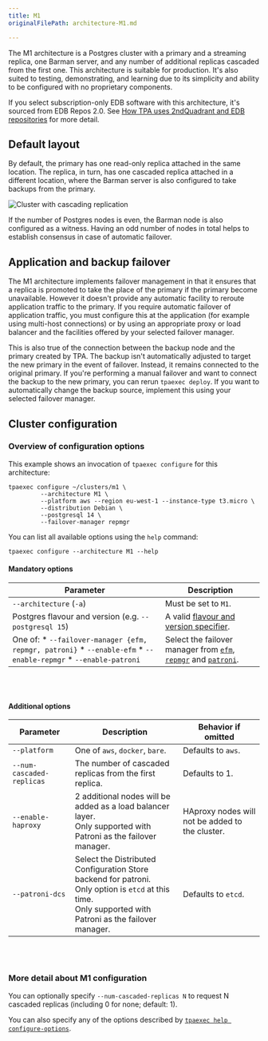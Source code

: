 ```yaml
---
title: M1
originalFilePath: architecture-M1.md

---
```


The M1 architecture is a Postgres cluster with a primary and a streaming replica, one Barman
server, and any number of additional replicas cascaded from the first
one. This architecture is suitable for production. It's also suited to
testing, demonstrating, and learning due to its simplicity and ability to
be configured with no proprietary components.

If you select subscription-only EDB software with this architecture,
it's sourced from EDB Repos 2.0.
See [How TPA uses 2ndQuadrant and EDB repositories](reference/2q_and_edb_repositories/)
for more detail.

## Default layout

By default, the primary has one read-only replica attached in the same
location. The replica, in turn, has one cascaded replica attached in a
different location, where the Barman server is also configured to take
backups from the primary.

![Cluster with cascading replication](images/m1.png)

If the number of Postgres nodes is even, the Barman node is 
also configured as a witness. Having an odd number of nodes 
in total helps to establish consensus in case of automatic failover.

## Application and backup failover

The M1 architecture implements failover management in that it ensures
that a replica is promoted to take the place of the primary if
the primary become unavailable. However it doesn't provide any
automatic facility to reroute application traffic to the primary. If
you require automatic failover of application traffic, you must
configure this at the application (for example using multi-host
connections) or by using an appropriate proxy or load balancer and the
facilities offered by your selected failover manager.

This is also true of the connection between the backup node and the
primary created by TPA. The backup isn't automatically adjusted to
target the new primary in the event of failover. Instead, it remains
connected to the original primary. If you're performing a manual
failover and want to connect the backup to the new primary, you can
rerun `tpaexec deploy`. If you want to automatically change the
backup source, implement this using your selected failover
manager.

## Cluster configuration

### Overview of configuration options

This example shows an invocation of `tpaexec configure` for this architecture:

```shell
tpaexec configure ~/clusters/m1 \
         --architecture M1 \
         --platform aws --region eu-west-1 --instance-type t3.micro \
         --distribution Debian \
         --postgresql 14 \
         --failover-manager repmgr
```

You can list all available options using the `help` command:

```shell
tpaexec configure --architecture M1 --help
```

#### Mandatory options

| Parameter                                                                                                        | Description                                                                                                                  |
| ---------------------------------------------------------------------------------------------------------------- | ---------------------------------------------------------------------------------------------------------------------------- |
| `--architecture` (`-a`)                                                                                          | Must be set to `M1`.                                                                                                         |
| Postgres flavour and version (e.g. `--postgresql 15`)                                                            | A valid [flavour and version specifier](tpaexec-configure/#postgres-flavour-and-version).                                    |
| One of:  * `--failover-manager {efm, repmgr, patroni}` * `--enable-efm` * `--enable-repmgr` * `--enable-patroni` | Select the failover manager from [`efm`](reference/efm/), [`repmgr`](reference/repmgr/) and [`patroni`](reference/patroni/). |

<br/><br/>

#### Additional options

| Parameter                 | Description                                                                                                                                                       | Behavior if omitted                             |
| ------------------------- | ----------------------------------------------------------------------------------------------------------------------------------------------------------------- | ----------------------------------------------- |
| `--platform`              | One of `aws`, `docker`, `bare`.                                                                                                                                   | Defaults to `aws`.                              |
| `--num-cascaded-replicas` | The number of cascaded replicas from the first replica.                                                                                                           | Defaults to 1.                                  |
| `--enable-haproxy`        | 2 additional nodes will be added as a load balancer layer.<br/>Only supported with Patroni as the failover manager.                                               | HAproxy nodes will not be added to the cluster. |
| `--patroni-dcs`           | Select the Distributed Configuration Store backend for patroni.<br/>Only option is `etcd` at this time. <br/>Only supported with Patroni as the failover manager. | Defaults to `etcd`.                             |

<br/><br/>

### More detail about M1 configuration

You can optionally specify `--num-cascaded-replicas N` to request N
cascaded replicas (including 0 for none; default: 1).

You can also specify any of the options described by
[`tpaexec help configure-options`](tpaexec-configure/).
